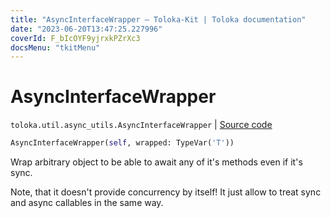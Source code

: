```yaml
---
title: "AsyncInterfaceWrapper — Toloka-Kit | Toloka documentation"
date: "2023-06-20T13:47:25.227996"
coverId: F_bIcOYF9yjrxkPZrXc3
docsMenu: "tkitMenu"
---
```


# AsyncInterfaceWrapper

`toloka.util.async_utils.AsyncInterfaceWrapper` | [Source code](https://github.com/Toloka/toloka-kit/blob/v1.2.0/src/util/async_utils.py#L96)

```python
AsyncInterfaceWrapper(self, wrapped: TypeVar('T'))
```

Wrap arbitrary object to be able to await any of it's methods even if it's sync.

Note, that it doesn't provide concurrency by itself!
It just allow to treat sync and async callables in the same way.